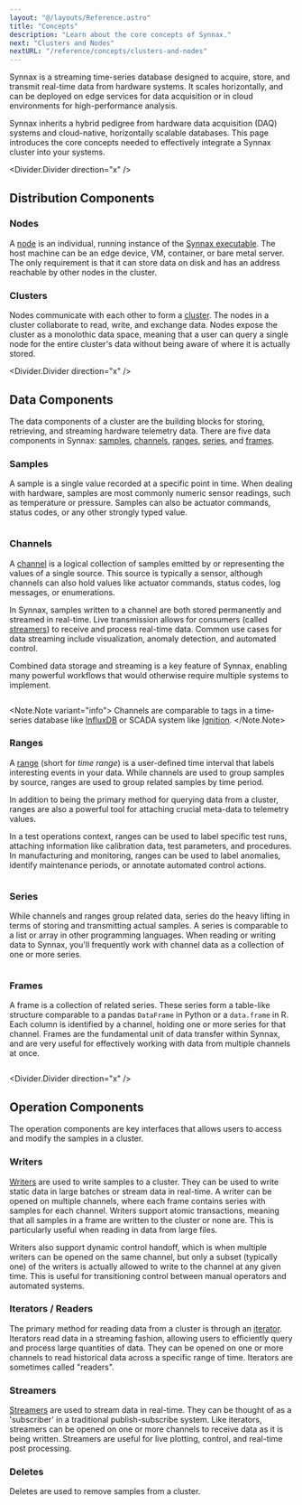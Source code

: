 ```yaml
---
layout: "@/layouts/Reference.astro"
title: "Concepts"
description: "Learn about the core concepts of Synnax."
next: "Clusters and Nodes"
nextURL: "/reference/concepts/clusters-and-nodes"
---
```



Synnax is a streaming time-series database designed to acquire, store, and transmit
real-time data from hardware systems. It scales horizontally, and can be deployed on
edge services for data acquisition or in cloud environments for high-performance
analysis.

Synnax inherits a hybrid pedigree from hardware data acquisition (DAQ) systems and
cloud-native, horizontally scalable databases. This page introduces the core concepts
needed to effectively integrate a Synnax cluster into your systems.

<Divider.Divider direction="x" />

## Distribution Components

### Nodes

A [node](/reference/concepts/clusters-and-nodes#what-is-a-node) is an individual,
running instance of the [Synnax executable](/reference/cluster/quick-start). The host
machine can be an edge device, VM, container, or bare metal server. The only requirement
is that it can store data on disk and has an address reachable by other nodes in the
cluster.

### Clusters

Nodes communicate with each other to form a
[cluster](/reference/concepts/clusters-and-nodes#what-is-a-cluster). The nodes in a
cluster collaborate to read, write, and exchange data. Nodes expose the cluster as a
monolothic data space, meaning that a user can query a single node for the entire
cluster's data without being aware of where it is actually stored.

<Divider.Divider direction="x" />

## Data Components

The data components of a cluster are the building blocks for storing, retrieving, and
streaming hardware telemetry data. There are five data components in Synnax:
[samples](#samples), [channels](#channels), [ranges](#ranges), [series](#series), and
[frames](#frames).

### Samples

A sample is a single value recorded at a specific point in time. When dealing with
hardware, samples are most commonly numeric sensor readings, such as temperature or
pressure. Samples can also be actuator commands, status codes, or any other strongly
typed value.

<Diagram>
  <Image
    client:only="react"
    id="concepts/overview/sample"
    extension="svg"
    themed={false}
  />
</Diagram>

### Channels

A [channel](/reference/concepts/channels) is a logical collection of samples emitted by
or representing the values of a single source. This source is typically a sensor, although
channels can also hold values like actuator commands, status codes, log messages, or
enumerations.

In Synnax, samples written to a channel are both stored permanently and streamed in
real-time. Live transmission allows for consumers (called [streamers](/reference/concepts/streams))
to receive and process real-time data. Common use cases for data streaming include
visualization, anomaly detection, and automated control.

Combined data storage and streaming is a key feature of Synnax, enabling many powerful
workflows that would otherwise require multiple systems to implement.

<Diagram>
  <Image
    client:only="react"
    id="concepts/overview/channel"
    extension="svg"
    themed={false}
  />
</Diagram>

<Note.Note variant="info">
  Channels are comparable to tags in a time-series database like
  [InfluxDB](https://www.influxdata.com/) or SCADA system like
  [Ignition](https://inductiveautomation.com/).
</Note.Note>

### Ranges

A [range](/reference/concepts/ranges) (short for _time range_) is a
user-defined time interval that labels interesting events in your data. While channels
are used to group samples by source, ranges are used to group related samples by time
period.

In addition to being the primary method for querying data from a cluster, ranges are
also a powerful tool for attaching crucial meta-data to telemetry values.

In a test operations context, ranges can be used to label specific test runs, attaching
information like calibration data, test parameters, and procedures. In manufacturing
and monitoring, ranges can be used to label anomalies, identify maintenance periods, or
annotate automated control actions.

<Diagram>
  <Image
    client:only="react"
    id="concepts/overview/range"
    extension="svg"
    themed={false}
  />
</Diagram>

### Series

While channels and ranges group related data, series do the heavy lifting in terms
of storing and transmitting actual samples. A series is comparable to a list or array
in other programming languages. When reading or writing data to Synnax, you'll frequently
work with channel data as a collection of one or more series.

<Diagram>
  <Image
    client:only="react"
    id="concepts/overview/series"
    extension="svg"
    themed={false}
  />
</Diagram>

### Frames

A frame is a collection of related series. These series form a table-like structure
comparable to a pandas `DataFrame` in Python or a `data.frame` in R. Each column is
identified by a channel, holding one or more series for that channel. Frames are the
fundamental unit of data transfer within Synnax, and are very useful for effectively
working with data from multiple channels at once.

<Diagram>
  <Image
    client:only="react"
    id="concepts/overview/frame"
    extension="svg"
    themed={false}
  />
</Diagram>

<Divider.Divider direction="x" />

## Operation Components

The operation components are key interfaces that allows users to access and modify the
samples in a cluster.

### Writers

[Writers](/reference/concepts/writes) are used to write samples to a cluster. They can
be used to write static data in large batches or stream data in real-time. A writer can
be opened on multiple channels, where each frame contains series with samples for each
channel. Writers support atomic transactions, meaning that all samples in a frame are
written to the cluster or none are. This is particularly useful when reading in data
from large files.

Writers also support dynamic control handoff, which is when multiple writers can be
opened on the same channel, but only a subset (typically one) of the writers is actually
allowed to write to the channel at any given time. This is useful for transitioning
control between manual operators and automated systems.

### Iterators / Readers

The primary method for reading data from a cluster is through an
[iterator](/reference/concepts/reads). Iterators read data in a streaming fashion,
allowing users to efficiently query and process large quantities of data. They can be
opened on one or more channels to read historical data across a specific range of time.
Iterators are sometimes called "readers".

### Streamers

[Streamers](/reference/concepts/streams) are used to stream data in real-time. They can
be thought of as a 'subscriber' in a traditional publish-subscribe system. Like
iterators, streamers can be opened on one or more channels to receive data as it is
being written. Streamers are useful for live plotting, control, and real-time post
processing.

### Deletes

Deletes are used to remove samples from a cluster.
